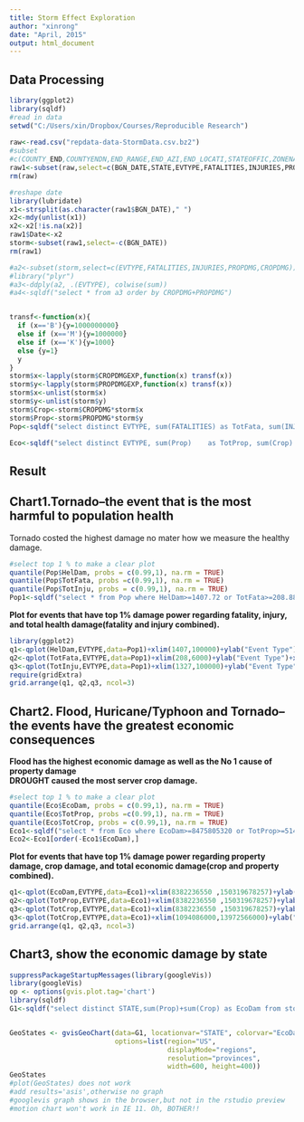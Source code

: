 ```yaml
---
title: Storm Effect Exploration
author: "xinrong"
date: "April, 2015"
output: html_document
---
```


Data Processing
---
```r
library(ggplot2)
library(sqldf)
#read in data
setwd("C:/Users/xin/Dropbox/Courses/Reproducible Research")
      
raw<-read.csv("repdata-data-StormData.csv.bz2")
#subset
#c(COUNTY_END,COUNTYENDN,END_RANGE,END_AZI,END_LOCATI,STATEOFFIC,ZONENAMES,LATITUDE_E,LONGITUDE_,REMARKS)
raw1<-subset(raw,select=c(BGN_DATE,STATE,EVTYPE,FATALITIES,INJURIES,PROPDMG,CROPDMG,CROPDMGEXP,PROPDMGEXP,LATITUDE,LONGITUDE,REFNUM))
rm(raw)

#reshape date
library(lubridate)
x1<-strsplit(as.character(raw1$BGN_DATE)," ")
x2<-mdy(unlist(x1))
x2<-x2[!is.na(x2)]
raw1$Date<-x2
storm<-subset(raw1,select=-c(BGN_DATE))
rm(raw1)

#a2<-subset(storm,select=c(EVTYPE,FATALITIES,INJURIES,PROPDMG,CROPDMG))
#library("plyr")
#a3<-ddply(a2, .(EVTYPE), colwise(sum))
#a4<-sqldf("select * from a3 order by CROPDMG+PROPDMG")


transf<-function(x){
  if (x=='B'){y=1000000000}
  else if (x=='M'){y=1000000}
  else if (x=='K'){y=1000}
  else {y=1}
  y
}
storm$x<-lapply(storm$CROPDMGEXP,function(x) transf(x))
storm$y<-lapply(storm$PROPDMGEXP,function(x) transf(x))
storm$x<-unlist(storm$x)
storm$y<-unlist(storm$y)
storm$Crop<-storm$CROPDMG*storm$x
storm$Prop<-storm$PROPDMG*storm$y
Pop<-sqldf("select distinct EVTYPE, sum(FATALITIES) as TotFata, sum(INJURIES) as TotInju,sum(FATALITIES)+sum(INJURIES) as HelDam from storm group by EVTYPE")

Eco<-sqldf("select distinct EVTYPE, sum(Prop)    as TotProp, sum(Crop)  as TotCrop, sum(Prop)+sum(Crop) as EcoDam from storm group by EVTYPE")

```

Result
---

Chart1.Tornado--the event that is the most harmful to population health  
---
Tornado costed the highest damage no mater how we measure the healthy damage.   

```r
#select top 1 % to make a clear plot
quantile(Pop$HelDam, probs = c(0.99,1), na.rm = TRUE)
quantile(Pop$TotFata, probs =c(0.99,1), na.rm = TRUE)
quantile(Pop$TotInju, probs = c(0.99,1), na.rm = TRUE)
Pop1<-sqldf("select * from Pop where HelDam>=1407.72 or TotFata>=208.88 or TotInju>=1327.4")

```
**Plot for events that have top 1% damage power regarding fatality, injury, and total health damage(fatality and injury combined).**
```r
library(ggplot2)
q1<-qplot(HelDam,EVTYPE,data=Pop1)+xlim(1407,100000)+ylab("Event Type")+xlab("Health Damage")
q2<-qplot(TotFata,EVTYPE,data=Pop1)+xlim(208,6000)+ylab("Event Type")+xlab("Fatality")
q3<-qplot(TotInju,EVTYPE,data=Pop1)+xlim(1327,100000)+ylab("Event Type")+xlab("Injury")
require(gridExtra)
grid.arrange(q1, q2,q3, ncol=3)

```

Chart2. Flood, Huricane/Typhoon and Tornado--the events have the greatest economic consequences     
---
**Flood has the highest economic damage as well as the No 1 cause of property damage**  
**DROUGHT caused the most server crop damage.**

```r
#select top 1 % to make a clear plot
quantile(Eco$EcoDam, probs = c(0.99,1), na.rm = TRUE)
quantile(Eco$TotProp, probs =c(0.99,1), na.rm = TRUE)
quantile(Eco$TotCrop, probs = c(0.99,1), na.rm = TRUE)
Eco1<-sqldf("select * from Eco where EcoDam>=8475805320 or TotProp>=5143121627 or TotCrop>=791109592")
Eco2<-Eco1[order(-Eco1$EcoDam),]
```
**Plot for events that have top 1% damage power regarding property damage, crop damage, and total economic damage(crop and property combined).**
```r
q1<-qplot(EcoDam,EVTYPE,data=Eco1)+xlim(8382236550 ,150319678257)+ylab("Event Type")+xlab("Economic Damage")
q2<-qplot(TotProp,EVTYPE,data=Eco1)+xlim(8382236550 ,150319678257)+ylab("Event Type")+xlab("Property Damage")
q3<-qplot(TotCrop,EVTYPE,data=Eco1)+xlim(8382236550 ,150319678257)+ylab("Event Type")+xlab("Crop Damage")
q3<-qplot(TotCrop,EVTYPE,data=Eco1)+xlim(1094086000,13972566000)+ylab("Event Type")+xlab("Crop Damage")
grid.arrange(q1, q2,q3, ncol=3)
```


Chart3, show the economic damage by state
---
```r
suppressPackageStartupMessages(library(googleVis))
library(googleVis)
op <- options(gvis.plot.tag='chart')
library(sqldf)
G1<-sqldf("select distinct STATE,sum(Prop)+sum(Crop) as EcoDam from storm group by STATE ")


GeoStates <- gvisGeoChart(data=G1, locationvar="STATE", colorvar="EcoDam",
                          options=list(region="US", 
                                       displayMode="regions", 
                                       resolution="provinces",
                                       width=600, height=400))
GeoStates
#plot(GeoStates) does not work
#add results='asis',otherwise no graph
#googlevis graph shows in the browser,but not in the rstudio preview
#motion chart won't work in IE 11. Oh, BOTHER!!
```

